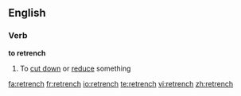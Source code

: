 ==English==

===Verb===
'''to retrench'''

# To [[cut down]] or [[reduce]] something

[[fa:retrench]]
[[fr:retrench]]
[[io:retrench]]
[[te:retrench]]
[[vi:retrench]]
[[zh:retrench]]